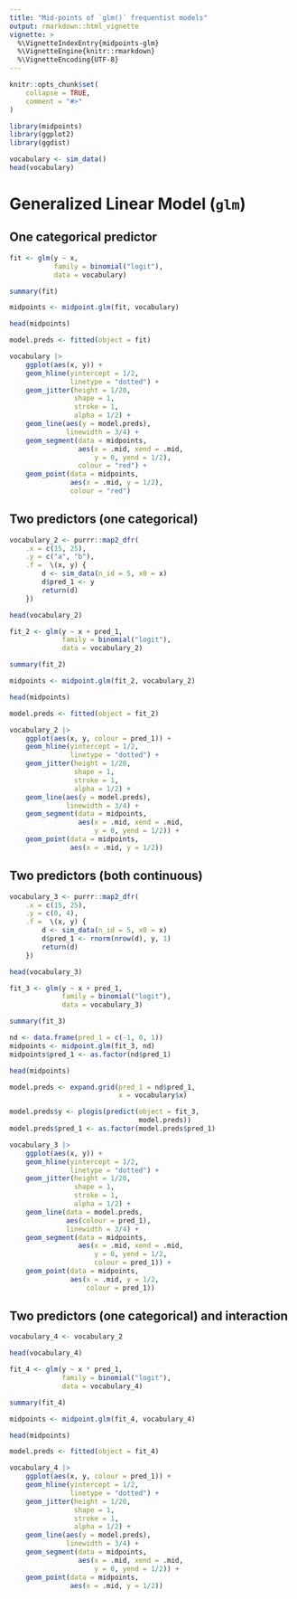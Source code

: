 ---
title: "Mid-points of `glm()` frequentist models"
output: rmarkdown::html_vignette
vignette: >
  %\VignetteIndexEntry{midpoints-glm}
  %\VignetteEngine{knitr::rmarkdown}
  %\VignetteEncoding{UTF-8}
---

```{r, include = FALSE}
knitr::opts_chunk$set(
    collapse = TRUE,
    comment = "#>"
)
```

```{r setup}
library(midpoints)
library(ggplot2)
library(ggdist)

vocabulary <- sim_data()
head(vocabulary)
```


# Generalized Linear Model (`glm`)

## One categorical predictor

```{r glm-1}
fit <- glm(y ~ x,
           family = binomial("logit"),
           data = vocabulary)

summary(fit)
```

```{r glm-1-midpoint}
midpoints <- midpoint.glm(fit, vocabulary)

head(midpoints)
```

```{r fig-glm-1}
model.preds <- fitted(object = fit)

vocabulary |> 
    ggplot(aes(x, y)) +
    geom_hline(yintercept = 1/2,
               linetype = "dotted") +
    geom_jitter(height = 1/20,
                shape = 1,
                stroke = 1,
                alpha = 1/2) +
    geom_line(aes(y = model.preds),
              linewidth = 3/4) + 
    geom_segment(data = midpoints,
                 aes(x = .mid, xend = .mid,
                     y = 0, yend = 1/2),
                 colour = "red") +
    geom_point(data = midpoints,
               aes(x = .mid, y = 1/2),
               colour = "red") 
```

## Two predictors (one categorical)

```{r glm-2-data}
vocabulary_2 <- purrr::map2_dfr(
    .x = c(15, 25),
    .y = c("a", "b"),
    .f =  \(x, y) {
        d <- sim_data(n_id = 5, x0 = x)
        d$pred_1 <- y
        return(d)
    })

head(vocabulary_2)
```


```{r glm-2}
fit_2 <- glm(y ~ x + pred_1,
             family = binomial("logit"),
             data = vocabulary_2)

summary(fit_2)
```

```{r glm-2-midpoint}
midpoints <- midpoint.glm(fit_2, vocabulary_2)

head(midpoints)
```

```{r fig-glm-2}
model.preds <- fitted(object = fit_2)

vocabulary_2 |> 
    ggplot(aes(x, y, colour = pred_1)) +
    geom_hline(yintercept = 1/2,
               linetype = "dotted") +
    geom_jitter(height = 1/20,
                shape = 1,
                stroke = 1,
                alpha = 1/2) +
    geom_line(aes(y = model.preds),
              linewidth = 3/4) + 
    geom_segment(data = midpoints,
                 aes(x = .mid, xend = .mid,
                     y = 0, yend = 1/2)) +
    geom_point(data = midpoints,
               aes(x = .mid, y = 1/2)) 
```

## Two predictors (both continuous)

```{r glm-3-data}
vocabulary_3 <- purrr::map2_dfr(
    .x = c(15, 25),
    .y = c(0, 4),
    .f =  \(x, y) {
        d <- sim_data(n_id = 5, x0 = x)
        d$pred_1 <- rnorm(nrow(d), y, 1)
        return(d)
    })

head(vocabulary_3)
```


```{r glm-3}
fit_3 <- glm(y ~ x + pred_1,
             family = binomial("logit"),
             data = vocabulary_3)

summary(fit_3)
```

```{r glm-3-midpoint}
nd <- data.frame(pred_1 = c(-1, 0, 1))
midpoints <- midpoint.glm(fit_3, nd)
midpoints$pred_1 <- as.factor(nd$pred_1)

head(midpoints)
```

```{r fig-glm-3}
model.preds <- expand.grid(pred_1 = nd$pred_1, 
                           x = vocabulary$x)

model.preds$y <- plogis(predict(object = fit_3, 
                                model.preds))
model.preds$pred_1 <- as.factor(model.preds$pred_1)

vocabulary_3 |> 
    ggplot(aes(x, y)) +
    geom_hline(yintercept = 1/2,
               linetype = "dotted") +
    geom_jitter(height = 1/20,
                shape = 1,
                stroke = 1,
                alpha = 1/2) +
    geom_line(data = model.preds,
              aes(colour = pred_1),
              linewidth = 3/4) +
    geom_segment(data = midpoints,
                 aes(x = .mid, xend = .mid,
                     y = 0, yend = 1/2,
                     colour = pred_1)) +
    geom_point(data = midpoints,
               aes(x = .mid, y = 1/2,
                   colour = pred_1)) 
```

## Two predictors (one categorical) and interaction

```{r glm-4-data}
vocabulary_4 <- vocabulary_2

head(vocabulary_4)
```


```{r glm-3}
fit_4 <- glm(y ~ x * pred_1,
             family = binomial("logit"),
             data = vocabulary_4)

summary(fit_4)
```

```{r glm-4-midpoint}
midpoints <- midpoint.glm(fit_4, vocabulary_4)

head(midpoints)
```

```{r fig-glm-4}
model.preds <- fitted(object = fit_4)

vocabulary_4 |> 
    ggplot(aes(x, y, colour = pred_1)) +
    geom_hline(yintercept = 1/2,
               linetype = "dotted") +
    geom_jitter(height = 1/20,
                shape = 1,
                stroke = 1,
                alpha = 1/2) +
    geom_line(aes(y = model.preds),
              linewidth = 3/4) + 
    geom_segment(data = midpoints,
                 aes(x = .mid, xend = .mid,
                     y = 0, yend = 1/2)) +
    geom_point(data = midpoints,
               aes(x = .mid, y = 1/2)) 
```

